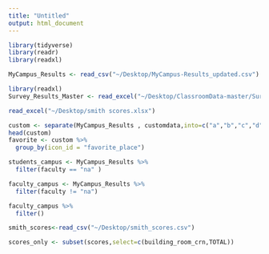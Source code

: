 ```yaml
---
title: "Untitled"
output: html_document
---
```

```r
library(tidyverse)
library(readr)
library(readxl)
```

```r
MyCampus_Results <- read_csv("~/Desktop/MyCampus-Results_updated.csv")
```

```r
library(readxl)
Survey_Results_Master <- read_excel("~/Desktop/ClassroomData-master/Survey Results - Master.xlsx")
```

```r
read_excel("~/Desktop/smith scores.xlsx")
```

```r
custom <- separate(MyCampus_Results , customdata,into=c("a","b","c","d"),sep=",")
head(custom)
favorite <- custom %>%
  group_by(icon_id = "favorite_place")
```


```r
students_campus <- MyCampus_Results %>%
  filter(faculty == "na" )

faculty_campus <- MyCampus_Results %>%
  filter(faculty != "na")

faculty_campus %>%
  filter()
```


```r
smith_scores<-read_csv("~/Desktop/smith_scores.csv")
```

```r
scores_only <- subset(scores,select=c(building_room_crn,TOTAL))
```

